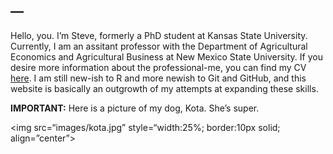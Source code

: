 ---
---

<link rel="stylesheet" href="styles.css" type="text/css">

Hello, you. I'm Steve, formerly a PhD student at Kansas State University. Currently, I am an assitant professor with the Department of Agricultural Economics and Agricultural Business at New Mexico State University. If you desire more information about the professional-me, you can find my CV [here](files/CV.pdf). I am still new-ish to R and more newish to Git and GitHub, and this website is basically an outgrowth of my attempts at expanding these skills.

**IMPORTANT:** Here is a picture of my dog, Kota. She's super.

<img src="images/kota.jpg" style="width:25%; border:10px solid; align="center">